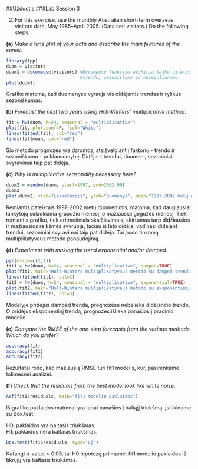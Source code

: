 ##Užduotis 
###Lab Session 3

2. For this exercise, use the monthly Australian short-term overseas visitors data, May 1985–April 2005. (Data set: visitors.) Do the following steps:

**(a)** _Make a time plot of your data and describe the main features of the series._

```r
library(fpp)
duom = visitors
duom1 = decompose(visitors) #Decompose funkcija atskiria laiko eilutės duomenis į tris komponetes: 
                            #trendo, sezoniškumo ir nereguliarumo. 
plot(duom1)
```

Grafike matoma, kad duomenyse vyrauja vis didėjantis trendas ir ryškus sezoniškumas.

**(b)** _Forecast the next two years using Holt-Winters’ multiplicative method._

```r
fit = hw(duom, h=24, seasonal = "multiplicative")
plot(fit, plot.conf=F, fcol="White")
lines(fitted(fit), col="red")
lines(fit$mean, col="red")
```

Šio metodo prognozės yra daromos, atsižvelgiant į faktorių - trendo ir sezoniškumo - priklausomybę. Didėjant trendui, duomenų sezoniniai svyravimai taip pat didėja. 

**(c)** _Why is multiplicative seasonality necessary here?_

```r
duom2 = window(duom, start=1997, end=2002.99)
duom2
plot(duom2, xlab="Laikotarpis", ylab="Duomenys", main="1997-2002 metų duomenys", col.main="firebrick4", font.main=6)
```

Remiantis pateiktais 1997-2002 metų duomenimis, matoma, kad daugiausiai lankytojų sulaukiama gruodžio mėnesį, o mažiausiai gegužės mėnesį. Tiek remiantis grafiku, tiek aritmetiniais skaičiavimais, skirtumas tarp didžiausios ir mažiausios reikšmės svyruoja, tačiau iš lėto didėja, vadinasi didėjant trendui, sezoniniai svyravimai taip pat didėja. Tai įrodo tinkamą multiplikatyvaus metodo panaudojimą.

**(d)** _Experiment with making the trend exponential and/or damped._

```r
par(mfrow=c(2,1))
fit1 = hw(duom, h=24, seasonal = "multiplicative", damped=TRUE)
plot(fit1, main="Holt-Winters multiplikatyvaus metodo su damped trendu prognozės", col.main="firebrick4", font.main=6)
lines(fitted(fit1), col=2)
fit2 = hw(duom, h=24, seasonal = "multiplicative", exponential=TRUE)
plot(fit2, main="Holt-Winters multiplikatyvaus metodo su eksponentiniu trendu prognozės", col.main="firebrick4", font.main=6)
lines(fitted(fit2), col=3)
```

Modelyje pridėjus damped trendą, prognozėse nebelieka didėjančio trendo, O pridėjus eksponentinį trendą, prognozės išlieka panašios į pradinio modelio. 

**(e)** _Compare the RMSE of the one-step forecasts from the various methods. Which do you prefer?_

```r
accuracy(fit)
accuracy(fit1)
accuracy(fit2)
```

Rezultatai rodo, kad mažiausią RMSE turi fit1 modelis, kurį pasirenkame tolimesnei analizei. 

**(f)** _Check that the residuals from the best model look like white noise._

```r
Acf(fit1$residuals, main="fit1 modelio paklaidos")
```

Iš grafiko paklaidos matomai yra labai panašios į baltąjį triukšmą. Įsitikiname su Box.test:  

H0: paklaidos yra baltasis triukšmas.    
H1: paklaidos nėra baltasis triukšmas.   

```r
Box.test(fit1$residuals, type="Lj")
```

Kafangi p-value > 0.05, tai H0 hipotezę priimame. fit1 modelio paklaidos iš tikrųjų yra baltasis triukšmas. 
